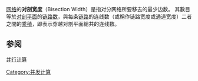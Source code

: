 [[電腦網絡|网络]]的'''对剖宽度'''（Bisection Width）是指对分网络所要移去的最少边数。
其數目等於[[对剖平面|对剖平面]]的[[链路数|链路数]]，與每条[[链路|链路]]的连线数（或稱作链路宽度或通道宽度）二者之間的[[乘積|乘積]]，即表示穿越对剖平面總共的连线数。

==参阅==
[[并行计算|并行计算]]

{{compu-stub}}

[[Category:并发计算|Category:并发计算]]